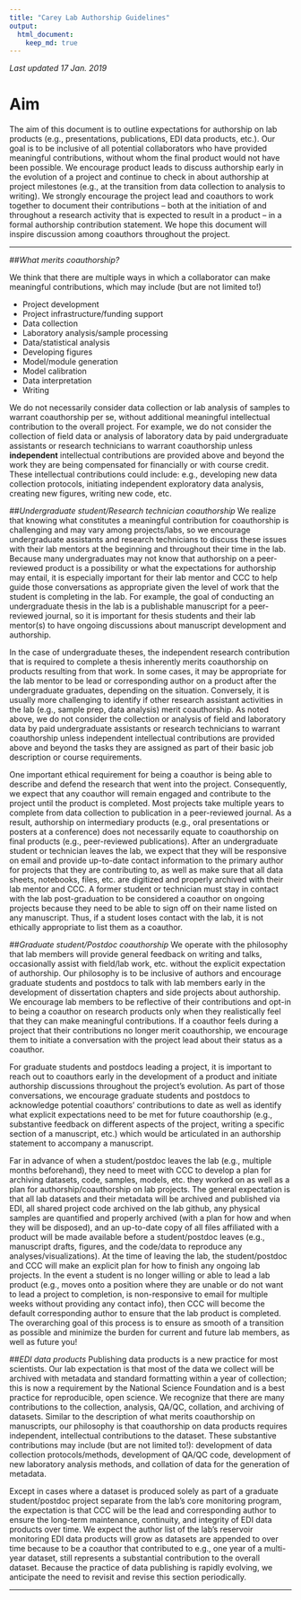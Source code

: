 ```yaml
---
title: "Carey Lab Authorship Guidelines"
output:
  html_document:
    keep_md: true
---
```


*Last updated 17 Jan. 2019*

# Aim
The aim of this document is to outline expectations for authorship on lab products (e.g., presentations, publications, EDI data products, etc.). Our goal is to be inclusive of all potential collaborators who have provided meaningful contributions, without whom the final product would not have been possible. We encourage product leads to discuss authorship early in the evolution of a project and continue to check in about authorship at project milestones (e.g., at the transition from data collection to analysis to writing). We strongly encourage the project lead and coauthors to work together to document their contributions – both at the initiation of and throughout a research activity that is expected to result in a product – in a formal authorship contribution statement. We hope this document will inspire discussion among coauthors throughout the project.

***

##*What merits coauthorship?*

We think that there are multiple ways in which a collaborator can make meaningful contributions, which may include (but are not limited to!)

* Project development
* Project infrastructure/funding support
* Data collection
* Laboratory analysis/sample processing
* Data/statistical analysis
* Developing figures
* Model/module generation
* Model calibration
* Data interpretation
* Writing

We do not necessarily consider data collection or lab analysis of samples to warrant coauthorship per se, without additional meaningful intellectual contribution to the overall project. For example, we do not consider the collection of field data or analysis of laboratory data by paid undergraduate assistants or research technicians to warrant coauthorship unless **independent** intellectual contributions are provided above and beyond the work they are being compensated for financially or with course credit. These intellectual contributions could include: e.g., developing new data collection protocols, initiating independent exploratory data analysis, creating new figures, writing new code, etc. 


##*Undergraduate student/Research technician coauthorship*
We realize that knowing what constitutes a meaningful contribution for coauthorship is challenging and may vary among projects/labs, so we encourage undergraduate assistants and research technicians to discuss these issues with their lab mentors at the beginning and throughout their time in the lab. Because many undergraduates may not know that authorship on a peer-reviewed product is a possibility or what the expectations for authorship may entail, it is especially important for their lab mentor and CCC to help guide those conversations as appropriate given the level of work that the student is completing in the lab. For example, the goal of conducting an undergraduate thesis in the lab is a publishable manuscript for a peer-reviewed journal, so it is important for thesis students and their lab mentor(s) to have ongoing discussions about manuscript development and authorship. 

In the case of undergraduate theses, the independent research contribution that is required to complete a thesis inherently merits coauthorship on products resulting from that work. In some cases, it may be appropriate for the lab mentor to be lead or corresponding author on a product after the undergraduate graduates, depending on the situation. Conversely, it is usually more challenging to identify if other research assistant activities in the lab (e.g., sample prep, data analysis) merit coauthorship. As noted above, we do not consider the collection or analysis of field and laboratory data by paid undergraduate assistants or research technicians to warrant coauthorship unless independent intellectual contributions are provided above and beyond the tasks they are assigned as part of their basic job description or course requirements. 

One important ethical requirement for being a coauthor is being able to describe and defend the research that went into the project. Consequently, we expect that any coauthor will remain engaged and contribute to the project until the product is completed. Most projects take multiple years to complete from data collection to publication in a peer-reviewed journal. As a result, authorship on intermediary products (e.g., oral presentations or posters at a conference) does not necessarily equate to coauthorship on final products (e.g., peer-reviewed publications). After an undergraduate student or technician leaves the lab, we expect that they will be responsive on email and provide up-to-date contact information to the primary author for projects that they are contributing to, as well as make sure that all data sheets, notebooks, files, etc. are digitized and properly archived with their lab mentor and CCC. A former student or technician must stay in contact with the lab post-graduation to be considered a coauthor on ongoing projects because they need to be able to sign off on their name listed on any manuscript. Thus, if a student loses contact with the lab, it is not ethically appropriate to list them as a coauthor.

##*Graduate student/Postdoc coauthorship*
We operate with the philosophy that lab members will provide general feedback on writing and talks, occasionally assist with field/lab work, etc. without the explicit expectation of authorship. Our philosophy is to be inclusive of authors and encourage graduate students and postdocs to talk with lab members early in the development of dissertation chapters and side projects about authorship. We encourage lab members to be reflective of their contributions and opt-in to being a coauthor on research products only when they realistically feel that they can make meaningful contributions. If a coauthor feels during a project that their contributions no longer merit coauthorship, we encourage them to initiate a conversation with the project lead about their status as a coauthor.
	
For graduate students and postdocs leading a project, it is important to reach out to coauthors early in the development of a product and initiate authorship discussions throughout the project’s evolution. As part of those conversations, we encourage graduate students and postdocs to acknowledge potential coauthors’ contributions to date as well as identify what explicit expectations need to be met for future coauthorship (e.g., substantive feedback on different aspects of the project, writing a specific section of a manuscript, etc.) which would be articulated in an authorship statement to accompany a manuscript. 

Far in advance of when a student/postdoc leaves the lab (e.g., multiple months beforehand), they need to meet with CCC to develop a plan for archiving datasets, code, samples, models, etc. they worked on as well as a plan for authorship/coauthorship on lab projects. The general expectation is that all lab datasets and their metadata will be archived and published via EDI, all shared project code archived on the lab github, any physical samples are quantified and properly archived (with a plan for how and when they will be disposed), and an up-to-date copy of all files affiliated with a product will be made available before a student/postdoc leaves (e.g., manuscript drafts, figures, and the code/data to reproduce any analyses/visualizations). At the time of leaving the lab, the student/postdoc and CCC will make an explicit plan for how to finish any ongoing lab projects. In the event a student is no longer willing or able to lead a lab product (e.g., moves onto a position where they are unable or do not want to lead a project to completion, is non-responsive to email for multiple weeks without providing any contact info), then CCC will become the default corresponding author to ensure that the lab product is completed. The overarching goal of this process is to ensure as smooth of a transition as possible and minimize the burden for current and future lab members, as well as future you!  

##*EDI data products*
Publishing data products is a new practice for most scientists. Our lab expectation is that most of the data we collect will be archived with metadata and standard formatting within a year of collection; this is now a requirement by the National Science Foundation and is a best practice for reproducible, open science. We recognize that there are many contributions to the collection, analysis, QA/QC, collation, and archiving of datasets. Similar to the description of what merits coauthorship on manuscripts, our philosophy is that coauthorship on data products requires independent, intellectual contributions to the dataset. These substantive contributions may include (but are not limited to!): development of data collection protocols/methods, development of QA/QC code, development of new laboratory analysis methods, and collation of data for the generation of metadata. 

Except in cases where a dataset is produced solely as part of a graduate student/postdoc project separate from the lab’s core monitoring program, the expectation is that CCC will be the lead and corresponding author to ensure the long-term maintenance, continuity, and integrity of EDI data products over time. We expect the author list of the lab’s reservoir monitoring EDI data products will grow as datasets are appended to over time because to be a coauthor that contributed to e.g., one year of a multi-year dataset, still represents a substantial contribution to the overall dataset. 
Because the practice of data publishing is rapidly evolving, we anticipate the need to revisit and revise this section periodically.

***
